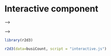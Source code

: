 # Interactive component

<!-- <!DOCTYPE html> -->
<!-- <meta charset="utf-8"> -->

<!-- <!-- Load d3.js --> -->
<!-- <script src="https://d3js.org/d3.v4.js"></script> -->

<!-- <!-- Create a div where the graph will take place --> -->
<!-- <div id="my_dataviz"></div> -->

<!-- <script src="interactive.js"></script> -->

```r
library(r2d3)

r2d3(data=busiCount, script = "interactive.js")
```

